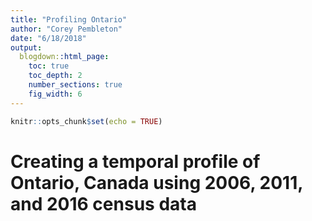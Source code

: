 ```yaml
---
title: "Profiling Ontario"
author: "Corey Pembleton"
date: "6/18/2018"
output:
  blogdown::html_page:
    toc: true
    toc_depth: 2
    number_sections: true
    fig_width: 6
---
```


```r
knitr::opts_chunk$set(echo = TRUE)
```

# Creating a temporal profile of Ontario, Canada using 2006, 2011, and 2016 census data


